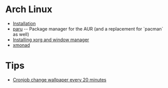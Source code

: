= Arch Linux =

* [[Installation]]
* [[paru]] -- Package manager for the AUR (and a replacement for `pacman` as well)
* [[Installing xorg and window manager]]
* [[xmonad|xmonad]]

= Tips =

* [[Cronjob change wallpaper every 20 minutes]]
